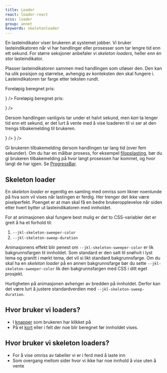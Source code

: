 ```yaml
---
title: Loader
react: loader-react
scss: loader
group: annet
keywords: skeletonloader
---
```



<Ingress>
    En lasteindikator viser brukeren at systemet jobber. Vi bruker lasteindikatoren når vi har handlinger eller
    prosesser som tar lengre tid enn ett sekund. For større seksjoner anbefaler vi <em>skeleton loaders</em>, heller enn
    én stor lasteindikator.
</Ingress>

<ComponentExample title="Loader" component={LoaderExample} knobs={loaderExampleKnobs} codeExample={loaderExampleCode} />

Plasser lasteindikatoren sammen med handlingen som utløser den. Den kan ha ulik posisjon og størrelse, avhengig av konteksten den skal fungere i. Lasteindikatoren tar farge etter teksten rundt.

<Grid className="jkl-spacing-l--bottom">
    <DoDontExample
        type="do"
        description="Bruk passende størrelse"
        content={
            <p className="jkl-small">
                Foreløpig beregnet pris:
                <Loader
                    className="jkl-spacing-s--left"
                    variant="small"
                    inline
                    textDescription="Laster eksempel på passende størrelse"
                />
            </p>
        }
    />
    <DoDontExample
        type="dont"
        description="Bruk upassende størrelse"
        content={
            <p className="jkl-small">
                Foreløpig beregnet pris:
                <Loader
                    className="jkl-spacing-s--left"
                    variant="large"
                    inline
                    textDescription="Laster eksempel på upassende størrelse"
                />
            </p>
        }
    />
</Grid>

Dersom handlingen vanligvis tar under et halvt sekund, men _kan_ ta lenger tid enn ett sekund, er det lurt å vente med å vise loaderen til vi ser at den trengs tilbakemelding til brukeren.

<Grid>
    <DoDontExample type="do" description="Hopp over loader for raske handlinger" content={<QuickLoaderExampleDo />} />
    <DoDontExample type="dont" description="Vis et kort glimt av en loader" content={<QuickLoaderExampleDont />} />
</Grid>

Gi brukeren tilbakemelding dersom handlingen tar lang tid (over fem sekunder). Om du har en målbar prosess, for eksempel [filopplasting](/komponenter/fileinput), bør du gi brukeren tilbakemelding på hvor langt prosessen har kommet, og hvor langt de har igjen. Se [ProgressBar](/komponenter/progressbar).

## Skeleton loader

En _skeleton loader_ er egentlig en samling med omriss som likner noenlunde på hva som vil vises når lastingen er ferdig. Her trenger det ikke være pixelperfekt. Poenget er at man skal få en bedre brukeropplevelse når siden etter hvert bytter ut lasteindikatoren med innholdet.

<ComponentExample
    title="Skeleton loader"
    component={SkeletonLoaderExample}
    knobs={skeletonLoaderExampleKnobs}
    codeExample={skeletonLoaderExampleCode}
/>

For at animasjonen skal fungere best mulig er det to CSS-variabler det er greit å ha et forhold til:

1. `--jkl-skeleton-sweeper-color`
1. `--jkl-skeleton-sweep-duration`

Animasjonens effekt blir penest om `--jkl-skeleton-sweeper-color` er lik bakgrunnsfargen til innholdet. Som standard er den satt til snøhvit i lyst tema og granitt i mørkt tema, det vil si likt standard bakgrunnsfarge. Om du skal ha en _skeleton loader_ på en annen bakgrunnsfarge bør du sette `--jkl-skeleton-sweeper-color` lik den bakgrunnsfargen med CSS i ditt eget prosjekt.

Hurtigheten på animasjonen avhenger av bredden på innholdet. Derfor kan det være lurt å justere standardverdien med `--jkl-skeleton-sweep-duration`.

## Hvor bruker vi loaders?

-   I [knapper](/komponenter/buttons/) som brukeren har klikket på
-   På et [kort](/komponenter/card/) eller i felt der noe blir beregnet før innholdet vises.

## Hvor bruker vi skeleton loaders?

-   For å vise omriss av tabeller vi er i ferd med å laste inn
-   Som overgang mellom sider hvor vi ikke har noe innhold å vise uten å vente
